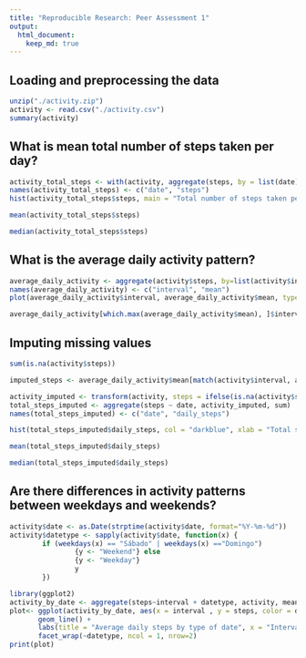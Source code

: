 ```yaml
---
title: "Reproducible Research: Peer Assessment 1"
output: 
  html_document:
    keep_md: true
---
```



## Loading and preprocessing the data
```r
unzip("./activity.zip")
activity <- read.csv("./activity.csv")
summary(activity)
```




## What is mean total number of steps taken per day?
```r
activity_total_steps <- with(activity, aggregate(steps, by = list(date), FUN = sum, na.rm = TRUE))
names(activity_total_steps) <- c("date", "steps")
hist(activity_total_steps$steps, main = "Total number of steps taken per day", xlab = "Total steps taken per day", col = "darkblue", ylim = c(0,20), breaks = seq(0,25000, by=2500))
```


```r
mean(activity_total_steps$steps)

median(activity_total_steps$steps)
```


## What is the average daily activity pattern?
```r
average_daily_activity <- aggregate(activity$steps, by=list(activity$interval), FUN=mean, na.rm=TRUE)
names(average_daily_activity) <- c("interval", "mean")
plot(average_daily_activity$interval, average_daily_activity$mean, type = "l", col="darkblue", lwd = 2, xlab="Interval", ylab="Average number of steps", main="Average number of steps per intervals")

average_daily_activity[which.max(average_daily_activity$mean), ]$interval
```


## Imputing missing values
```r
sum(is.na(activity$steps))
```

```r
imputed_steps <- average_daily_activity$mean[match(activity$interval, average_daily_activity$interval)]
```

```r
activity_imputed <- transform(activity, steps = ifelse(is.na(activity$steps), yes = imputed_steps, no = activity$steps))
total_steps_imputed <- aggregate(steps ~ date, activity_imputed, sum)
names(total_steps_imputed) <- c("date", "daily_steps")

hist(total_steps_imputed$daily_steps, col = "darkblue", xlab = "Total steps per day", ylim = c(0,30), main = "Total number of steps taken each day", breaks = seq(0,25000,by=2500))

```

```r
mean(total_steps_imputed$daily_steps)
```

```r
median(total_steps_imputed$daily_steps)
```



## Are there differences in activity patterns between weekdays and weekends?
```r
activity$date <- as.Date(strptime(activity$date, format="%Y-%m-%d"))
activity$datetype <- sapply(activity$date, function(x) {
        if (weekdays(x) == "Sábado" | weekdays(x) =="Domingo") 
                {y <- "Weekend"} else 
                {y <- "Weekday"}
                y
        })
```

```r
library(ggplot2)
activity_by_date <- aggregate(steps~interval + datetype, activity, mean, na.rm = TRUE)
plot<- ggplot(activity_by_date, aes(x = interval , y = steps, color = datetype)) +
       geom_line() +
       labs(title = "Average daily steps by type of date", x = "Interval", y = "Average number of steps") +
       facet_wrap(~datetype, ncol = 1, nrow=2)
print(plot)
```
